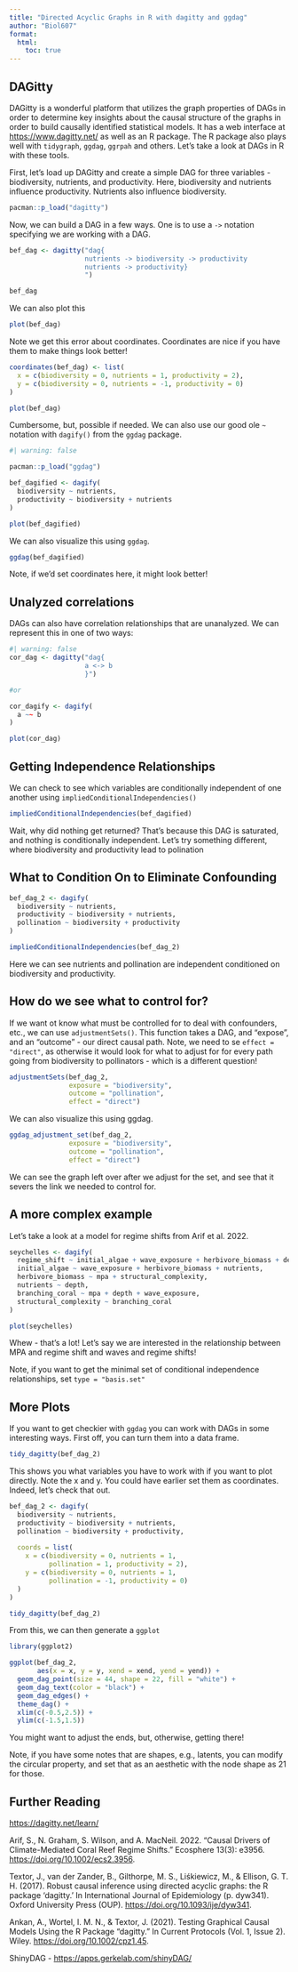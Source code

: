 ```yaml
---
title: "Directed Acyclic Graphs in R with dagitty and ggdag"
author: "Biol607"
format:
  html:
    toc: true
---
```


## DAGitty

DAGitty is a wonderful platform that utilizes the graph properties of DAGs in order to determine key insights about the causal structure of the graphs in order to build causally identified statistical models. It has a web interface at [https://www.dagitty.net/](https://www.dagitty.net/) as well as an R package. The R package also plays well with `tidygraph`, `ggdag`, `ggrpah` and others. Let's take a look at DAGs in R with these tools.

First, let's load up DAGitty and create a simple DAG for three variables - biodiversity, nutrients, and productivity. Here, biodiversity and nutrients influence productivity. Nutrients also influence biodiversity.

```r
pacman::p_load("dagitty")
```

Now, we can build a DAG in a few ways. One is to use a `->` notation specifying we are working with a DAG.

```r
bef_dag <- dagitty("dag{
                   nutrients -> biodiversity -> productivity
                   nutrients -> productivity}
                   ")

bef_dag
```

We can also plot this

```r
plot(bef_dag)
```

Note we get this error about coordinates. Coordinates are nice if you have them to make things look better!

```r
coordinates(bef_dag) <- list(
  x = c(biodiversity = 0, nutrients = 1, productivity = 2),
  y = c(biodiversity = 0, nutrients = -1, productivity = 0)
)

plot(bef_dag)
```

Cumbersome, but, possible if needed.  We can also use our good ole `~` notation with `dagify()` from the `ggdag` package.

```r
#| warning: false

pacman::p_load("ggdag")

bef_dagified <- dagify(
  biodiversity ~ nutrients,
  productivity ~ biodiversity + nutrients
)

plot(bef_dagified)
```

We can also visualize this using `ggdag`.

```r
ggdag(bef_dagified)
```

Note, if we'd set coordinates here, it might look better!

## Unalyzed correlations

DAGs can also have correlation relationships that are unanalyzed. We can represent this in one of two ways:

```r
#| warning: false
cor_dag <- dagitty("dag{
                   a <-> b
                   }")

#or

cor_dagify <- dagify(
  a ~~ b
)

plot(cor_dag)
```



## Getting Independence Relationships

We can check to see which variables are conditionally independent of one another using `impliedConditionalIndependencies()`

```r
impliedConditionalIndependencies(bef_dagified)
```

Wait, why did nothing get returned? That's because this DAG is saturated, and nothing is conditionally independent. Let's try something different, where biodiversity and productivity lead to polination

## What to Condition On to Eliminate Confounding

```r
bef_dag_2 <- dagify(
  biodiversity ~ nutrients,
  productivity ~ biodiversity + nutrients,
  pollination ~ biodiversity + productivity
)

impliedConditionalIndependencies(bef_dag_2)

```

Here we can see nutrients and pollination are independent conditioned on biodiversity and productivity.

## How do we see what to control for?

If we want ot know what must be controlled for to deal with confounders, etc., we can use `adjustmentSets()`. This function takes a DAG, and "expose", and an "outcome" - our direct causal path. Note, we need to se `effect = "direct"`, as otherwise it would look for what to adjust for for every path going from biodiversity to pollinators - which is a different question!

```r
adjustmentSets(bef_dag_2, 
               exposure = "biodiversity",
               outcome = "pollination", 
               effect = "direct")
```

We can also visualize this using ggdag.

```r
ggdag_adjustment_set(bef_dag_2, 
               exposure = "biodiversity",
               outcome = "pollination", 
               effect = "direct")
```

We can see the graph left over after we adjust for the set, and see that it severs the link we needed to control for.

## A more complex example
Let's take a look at a model for regime shifts from Arif et al. 2022.

```r
seychelles <- dagify(
  regime_shift ~ initial_algae + wave_exposure + herbivore_biomass + depth + nutrients + branching_coral + structural_complexity,
  initial_algae ~ wave_exposure + herbivore_biomass + nutrients,
  herbivore_biomass ~ mpa + structural_complexity,
  nutrients ~ depth,
  branching_coral ~ mpa + depth + wave_exposure,
  structural_complexity ~ branching_coral
)

plot(seychelles)
```

Whew - that's a lot! Let's say we are interested in the relationship between MPA and regime shift and waves and regime shifts!

Note, if you want to get the minimal set of conditional independence relationships, set `type = "basis.set"`

## More Plots

If you want to get checkier with `ggdag` you can work with DAGs in some interesting ways.  First off, you can turn them into a data frame.

```r
tidy_dagitty(bef_dag_2)
```

This shows you what variables you have to work with if you want to plot directly. Note the x and y. You could have earlier set them as coordinates. Indeed, let's check that out.

```r

bef_dag_2 <- dagify(
  biodiversity ~ nutrients,
  productivity ~ biodiversity + nutrients,
  pollination ~ biodiversity + productivity,
  
  coords = list(
    x = c(biodiversity = 0, nutrients = 1, 
          pollination = 1, productivity = 2),
    y = c(biodiversity = 0, nutrients = 1, 
          pollination = -1, productivity = 0)
  )
)

tidy_dagitty(bef_dag_2)

```

From this, we can then generate a `ggplot`

```r
library(ggplot2)

ggplot(bef_dag_2,
       aes(x = x, y = y, xend = xend, yend = yend)) +
  geom_dag_point(size = 44, shape = 22, fill = "white") +
  geom_dag_text(color = "black") +
  geom_dag_edges() +
  theme_dag() +
  xlim(c(-0.5,2.5)) +
  ylim(c(-1.5,1.5))
```

You might want to adjust the ends, but, otherwise, getting there!

Note, if you have some notes that are shapes, e.g., latents, you can modify the circular property, and set that as an aesthetic with the node shape as 21 for those.

## Further Reading
[https://dagitty.net/learn/](https://dagitty.net/learn/)  

Arif, S., N. Graham, S. Wilson, and A. MacNeil. 2022. “Causal Drivers of Climate-Mediated Coral Reef Regime Shifts.” Ecosphere 13(3): e3956. [https://doi.org/10.1002/ecs2.3956](https://doi.org/10.1002/ecs2.3956).
  
Textor, J., van der Zander, B., Gilthorpe, M. S., Liśkiewicz, M., & Ellison, G. T. H. (2017). Robust causal inference using directed acyclic graphs: the R package ‘dagitty.’ In International Journal of Epidemiology (p. dyw341). Oxford University Press (OUP). [https://doi.org/10.1093/ije/dyw341](https://doi.org/10.1093/ije/dyw341). 
  
Ankan, A., Wortel, I. M. N., & Textor, J. (2021). Testing Graphical Causal Models Using the R Package “dagitty.” In Current Protocols (Vol. 1, Issue 2). Wiley. [https://doi.org/10.1002/cpz1.45](https://doi.org/10.1002/cpz1.45). 
  
ShinyDAG - [https://apps.gerkelab.com/shinyDAG/](https://apps.gerkelab.com/shinyDAG/)
